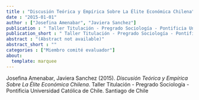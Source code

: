 ```yaml
---
title : "Discusión Teórica y Empírica Sobre La Élite Económica Chilena"
date : "2015-01-01"
author : ["Josefina Amenabar", "Javiera Sanchez"]
publication : " Taller Titulación - Pregrado Sociología - Pontificia Universidad Católica de Chile. Santiago de Chile"
publication_short : " Taller Titulación - Pregrado Sociología - Pontificia Universidad Católica de Chile. Santiago de Chile"
abstract : "(Abstract not available)"
abstract_short : ""
categories : ["Miembro comité evaluador"]
about:
  template: marquee
---
```



::: {.callout-note title="How to cite this work"}

Josefina Amenabar, Javiera Sanchez (2015). *Discusión Teórica y Empírica Sobre La Élite Económica Chilena*.  Taller Titulación - Pregrado Sociología - Pontificia Universidad Católica de Chile. Santiago de Chile

:::

